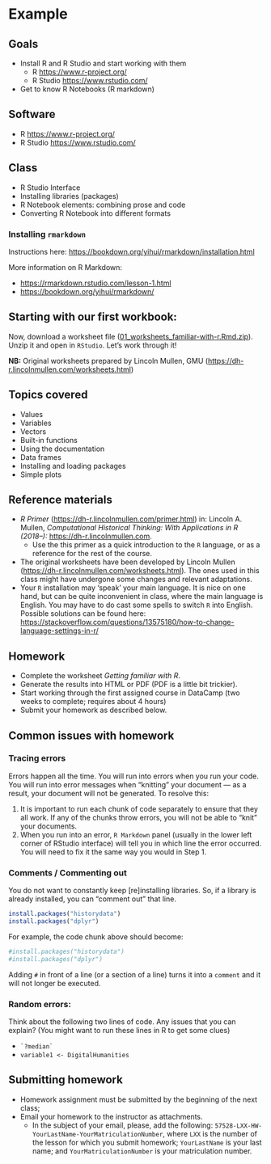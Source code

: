 # Example

## Goals{#L01_goals}

* Install R and R Studio and start working with them
	* R <https://www.r-project.org/> 
	* R Studio <https://www.rstudio.com/>
* Get to know R Notebooks (R markdown)

## Software{#L01_sw}

* R <https://www.r-project.org/> 
* R Studio <https://www.rstudio.com/>

## Class{#L01_class}

* R Studio Interface
* Installing libraries (packages)
* R Notebook elements: combining prose and code
* Converting R Notebook into different formats

### Installing `rmarkdown`

Instructions here: <https://bookdown.org/yihui/rmarkdown/installation.html>

More information on R Markdown:

* <https://rmarkdown.rstudio.com/lesson-1.html>
* <https://bookdown.org/yihui/rmarkdown/> 

<!--
### YAML header

``` r
---
title: "R Notebook Test"
output:
  html_document:
    df_print: paged
    toc: true
---
```
-->

## Starting with our first workbook:

Now, download a worksheet file ([01_worksheets_familiar-with-r.Rmd.zip](./files/ws/01_worksheets_familiar-with-r.Rmd.zip)). Unzip it and open in `RStudio`. Let's work through it!

**NB:** Original worksheets prepared by Lincoln Mullen, GMU (<https://dh-r.lincolnmullen.com/worksheets.html>)

## Topics covered{#L01_topics}

- Values
- Variables
- Vectors
- Built-in functions
- Using the documentation
- Data frames
- Installing and loading packages
- Simple plots


## Reference materials{#L01_RM}

* *R Primer* (<https://dh-r.lincolnmullen.com/primer.html>) in: Lincoln A. Mullen, *Computational Historical Thinking: With Applications in R (2018–):* <https://dh-r.lincolnmullen.com>.
	* Use the this primer as a quick introduction to the `R` language, or as a reference for the rest of the course.
* The original worksheets have been developed by Lincoln Mullen (<https://dh-r.lincolnmullen.com/worksheets.html>). The ones used in this class might have undergone some changes and relevant adaptations.
* Your `R` installation may ‘speak’ your main language. It is nice on one hand, but can be quite inconvenient in class, where the main language is English. You may have to do cast some spells to switch `R` into English. Possible solutions can be found here: <https://stackoverflow.com/questions/13575180/how-to-change-language-settings-in-r/>

## Homework{#L01_HW}

* Complete the worksheet *Getting familiar with R*.
* Generate the results into HTML or PDF (PDF is a little bit trickier).
* Start working through the first assigned course in DataCamp (two weeks to complete; requires about 4 hours)
* Submit your homework as described below.

## Common issues with homework{#L01_commonissues}

### Tracing errors

Errors happen all the time. You will run into errors when you run your code. You will run into error messages when "knitting" your document --- as a result, your document will not be generated. To resolve this:

1. It is important to run each chunk of code separately to ensure that they all work. If any of the chunks throw errors, you will not be able to "knit" your documents.
2. When you run into an error, `R Markdown` panel (usually in the lower left corner of RStudio interface) will tell you in which line the error occurred. You will need to fix it the same way you would in Step 1.

### Comments / Commenting out

You do not want to constantly keep [re]installing libraries. So, if a library is already installed, you can "comment out" that line.

```r
install.packages("historydata")
install.packages("dplyr")
```

For example, the code chunk above should become: 

```r
#install.packages("historydata")
#install.packages("dplyr")
```

Adding `#` in front of a line (or a section of a line) turns it into a `comment` and it will not longer be executed.

### Random errors:

Think about the following two lines of code. Any issues that you can explain? (You might want to run these lines in R to get some clues)

* ``` `?median` ```
* `variable1 <- DigitalHumanities`

## Submitting homework{#L01_SHW}

* Homework assignment must be submitted by the beginning of the next class;
* Email your homework to the instructor as attachments.
	*  In the subject of your email, please, add the following: `57528-LXX-HW-YourLastName-YourMatriculationNumber`, where `LXX` is the number of the lesson for which you submit homework; `YourLastName` is your last name; and `YourMatriculationNumber` is your matriculation number.